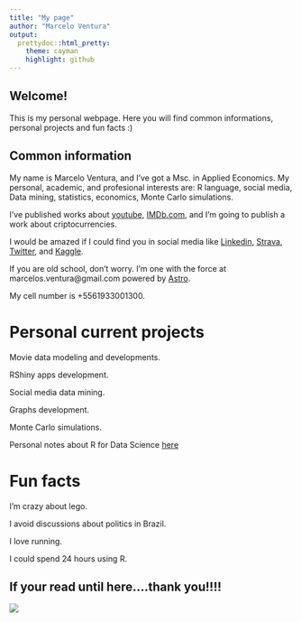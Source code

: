 ```yaml
---
title: "My page"
author: "Marcelo Ventura"
output:
  prettydoc::html_pretty:
    theme: cayman
    highlight: github
---
```



## Welcome!

This is my personal webpage. Here you will find common informations, personal projects and fun facts :)

## Common information

My name is Marcelo Ventura, and I've got a Msc. in Applied Economics. My personal, academic, and profesional interests are: R language, social media, Data mining, statistics, economics, Monte Carlo simulations. 

I've published works about [youtube]( http://ssystem08.upis.br/repositorio/media/revistas/revista_multipla/multipla41.pdf), [IMDb.com](http://repositorio.bc.ufg.br/tede/handle/tede/8278), and I'm going to publish a work about criptocurrencies. 

I would be amazed if I could find you in social media like [Linkedin]( https://www.linkedin.com/in/marcelo-ventura-8542a9a6/), [Strava]( https://www.strava.com/athletes/19622799), [Twitter]( https://www.twitter.com/marcelosventura), and [Kaggle]( https://www.kaggle.com/marceloventura).

If you are old school, don't worry. I'm one with the force at marcelos.ventura@gmail.com powered by [Astro](www.helloastro.com).

My cell number is +5561933001300.

# Personal current projects

Movie data modeling and developments.

RShiny apps development.

Social media data mining.

Graphs development.

Monte Carlo simulations.

Personal notes about R for Data Science [here](https://marcelo-ventura.github.io/notesonrfds/mynotes.html)

# Fun facts

I'm crazy about lego. 

I avoid discussions about politics in Brazil.

I love running.

I could spend 24 hours using R.


## If your read until here....thank you!!!!

![](https://media.giphy.com/media/OtbZhLpNLxDoc/giphy.gif)
